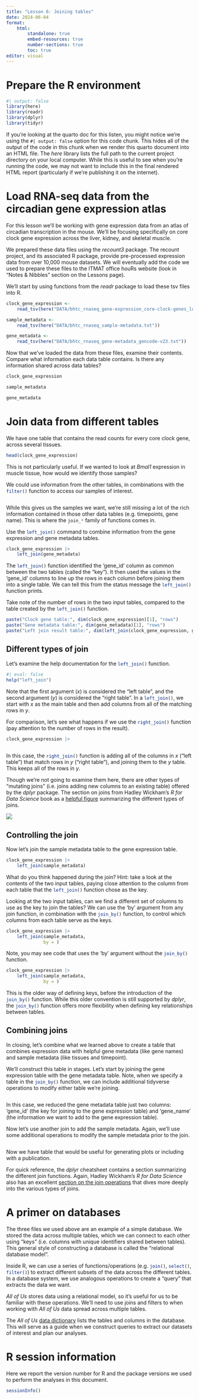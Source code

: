 ```yaml
---
title: "Lesson 6: Joining tables"
date: 2024-06-04
format:
    html:
        standalone: true
        embed-resources: true
        number-sections: true
        toc: true
editor: visual
---
```


# Prepare the R environment

```r
#| output: false
library(here)
library(readr)
library(dplyr)
library(tidyr)
```

If you're looking at the quarto doc for this listen, you might notice we're
using the `#| output: false` option for this code chunk. This hides all of the
output of the code in this chunk when we render this quarto document into an
HTML file. The *here* library lists the full path to the current project
directory on your local computer. While this is useful to see when you're
running the code, we may not want to include this in the final rendered HTML
report (particularly if we're publishing it on the internet).


# Load RNA-seq data from the circadian gene expression atlas

For this lesson we'll be working with gene expression data from an atlas of
circadian transcription in the mouse. We'll be focusing specifically on core
clock gene expression across the liver, kidney, and skeletal muscle.

We prepared these data files using the *recount3* package. The recount project,
and its associated R package, provide pre-processed expression data from over
10,000 mouse datasets. We will eventually add the code we used to prepare these
files to the ITMAT office houRs website (look in "Notes & Nibbles" section on
the Lessons page).


We'll start by using functions from the *readr* package to load these tsv files
into R.

```r
clock_gene_expression <- 
    read_tsv(here("DATA/bhtc_rnaseq_gene-expression_core-clock-genes_long-format.txt"))
```
```r
sample_metadata <- 
    read_tsv(here("DATA/bhtc_rnaseq_sample-metadata.txt"))
```
```r
gene_metadata <- 
    read_tsv(here("DATA/bhtc_rnaseq_gene-metadata_gencode-v23.txt"))
```

Now that we've loaded the data from these files, examine their contents. Compare
what information each data table contains. Is there any information shared
across data tables?

```r
clock_gene_expression
```
```r
sample_metadata
```
```r
gene_metadata
```



# Join data from different tables

We have one table that contains the read counts for every core clock gene,
across several tissues.

```r
head(clock_gene_expression)
```

This is not particularly useful. If we wanted to look at *Bmal1* expression in
muscle tissue, how would we identify those samples?

We could use information from the other tables, in combinations with the
`filter()`{.r} function to access our samples of interest.

```r

```

While this gives us the samples we want, we're still missing a lot of the rich
information contained in those other data tables (e.g. timepoints, gene name).
This is where the `join_*`{.r} family of functions comes in.

Use the `left_join()`{.r} command to combine information from the gene
expression and gene metadata tables.

```r
clock_gene_expression |> 
    left_join(gene_metadata)
```

The `left_join()`{.r} function identified the 'gene_id' column as common between
the two tables (called the "key"). It then used the values in the 'gene_id'
columns to line up the rows in each column before joining them into a single
table. We can tell this from the status message the `left_join()`{.r} function
prints.

Take note of the number of rows in the two input tables, compared to the table
created by the `left_join()`{.r} function.

```r
paste("Clock gene table:", dim(clock_gene_expression)[1], "rows")
paste("Gene metadata table:", dim(gene_metadata)[1], "rows")
paste("Left join result table:", dim(left_join(clock_gene_expression, gene_metadata, ))[1], "rows")
```

## Different types of join

Let's examine the help documentation for the `left_join()`{.r} function.

```r
#| eval: false
help("left_join")
```

Note that the first argument (*x*) is considered the "left table", and the
second argument (*y*) is considered the "right table". In a `left_join()`{.r},
we start with *x* as the main table and then add columns from all of the
matching rows in *y*.

For comparison, let's see what happens if we use the `right_join()`{.r} function
(pay attention to the number of rows in the result).

```r
clock_gene_expression |> 
    
```

In this case, the `right_join()`{.r} function is adding all of the columns in
*x* ("left table") that match rows in *y* ("right table"), and joining them to
the *y* table. This keeps all of the rows in *y*.

Though we're not going to examine them here, there are other types of "mutating
joins" (i.e. joins adding new columns to an existing table) offered by the
*dplyr* package. The section on joins from Hadley Wickham's *R for Data Science*
book as a [helpful figure](https://r4ds.hadley.nz/joins.html#fig-join-venn)
summarizing the different types of joins.

![](https://r4ds.hadley.nz/diagrams/join/venn.png)


## Controlling the join

Now let's join the sample metadata table to the gene expression table.

```r
clock_gene_expression |> 
    left_join(sample_metadata)
```

What do you think happened during the join? Hint: take a look at the contents of
the two input tables, paying close attention to the column from each table that
the `left_join()`{.r} function chose as the key.

Looking at the two input tables, can we find a different set of columns to use
as the key to join the tables? We can use the 'by' argument from any join
function, in combination with the `join_by()`{.r} function, to control which
columns from each table serve as the keys.

```r
clock_gene_expression |> 
    left_join(sample_metadata,
              by = )
```

Note, you may see code that uses the 'by' argument without the `join_by()`{.r}
function.

```r
clock_gene_expression |> 
    left_join(sample_metadata,
              by = )
```

This is the older way of defining keys, before the introduction of the
`join_by()`{.r} function. While this older convention is still supported by
*dplyr*, the `join_by()`{.r} function offers more flexibility when defining
key relationships between tables.


## Combining joins

In closing, let's combine what we learned above to create a table that combines
expression data with helpful gene metadata (like gene names) and sample metadata
(like tissues and timepoint).

We'll construct this table in stages. Let's start by joining the gene expression
table with the gene metadata table. Note, when we specify a table in the
`join_by()`{.r} function, we can include additional tidyverse operations to
modify either table we're joining.

```r

```

In this case, we reduced the gene metadata table just two columns: 'gene_id'
(the key for joining to the gene expression table) and 'gene_name' (the
information we want to add to the gene expression table).

Now let's use another join to add the sample metadata. Again, we'll use some
additional operations to modify the sample metadata prior to the join.

```r

```

Now we have table that would be useful for generating plots or including with a
publication.

For quick reference, the *dplyr* cheatsheet contains a section summarizing the
different join functions. Again, Hadley Wickham's *R for Data Science* also has
an excellent [section on the join operations](https://r4ds.hadley.nz/joins.html)
that dives more deeply into the various types of joins.


# A primer on databases

The three files we used above are an example of a simple database. We stored the
data across multiple tables, which we can connect to each other using "keys"
(i.e. columns with unique identifiers shared between tables). This general style
of constructing a database is called the "relational database model".

Inside R, we can use a series of functions/operations (e.g. `join()`{.r},
`select()`{.r}, `filter()`{.r}) to extract different subsets of the data across
the different tables. In a database system, we use analogous operations to
create a "query" that extracts the data we want.

*All of Us* stores data using a relational model, so it's useful for us to be
familiar with these operations. We'll need to use joins and filters to when
working with *All of Us* data spread across multiple tables.

The *All of Us* [data dictionary](https://support.researchallofus.org/hc/en-us/articles/360033200232-Data-Dictionaries-for-the-Curated-Data-Repositories-CDRs)
lists the tables and columns in the database. This will serve as a guide when we
construct queries to extract our datasets of interest and plan our analyses.


# R session information

Here we report the version number for R and the package versions we used to
perform the analyses in this document.

```r
sessionInfo()
```
